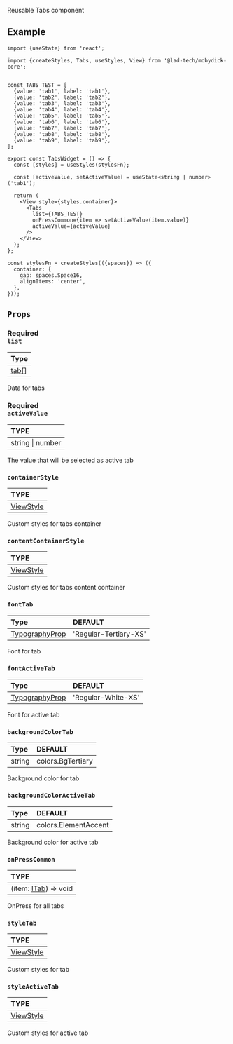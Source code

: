 
<ReactPlayer playing controls url={Tabs} />

Reusable Tabs component

## Example

```tsx
import {useState} from 'react';

import {createStyles, Tabs, useStyles, View} from '@lad-tech/mobydick-core';


const TABS_TEST = [
  {value: 'tab1', label: 'tab1'},
  {value: 'tab2', label: 'tab2'},
  {value: 'tab3', label: 'tab3'},
  {value: 'tab4', label: 'tab4'},
  {value: 'tab5', label: 'tab5'},
  {value: 'tab6', label: 'tab6'},
  {value: 'tab7', label: 'tab7'},
  {value: 'tab8', label: 'tab8'},
  {value: 'tab9', label: 'tab9'},
];

export const TabsWidget = () => {
  const [styles] = useStyles(stylesFn);

  const [activeValue, setActiveValue] = useState<string | number>('tab1');

  return (
    <View style={styles.container}>
      <Tabs
        list={TABS_TEST}
        onPressCommon={item => setActiveValue(item.value)}
        activeValue={activeValue}
      />
    </View>
  );
};

const stylesFn = createStyles(({spaces}) => ({
  container: {
    gap: spaces.Space16,
    alignItems: 'center',
  },
}));

```
## `Props`

### <div class="label required basic">Required</div>**`list`**

| Type                                                                                          |
|:----------------------------------------------------------------------------------------------|
| [tab[]](https://github.com/lad-tech/mobydick/blob/main/packages/core/src/navbars/types.ts#L7) |

Data for tabs

### <div class="label required basic">Required</div>**`activeValue`**

| TYPE             |
|:-----------------|
| string \| number |

The value that will be selected as active tab

### `containerStyle`

| TYPE                                                             |
|:-----------------------------------------------------------------|
| [ViewStyle](https://reactnative.dev/docs/view-style-props#props) |

Custom styles for tabs container

### `contentContainerStyle`

| TYPE                                                             |
|:-----------------------------------------------------------------|
| [ViewStyle](https://reactnative.dev/docs/view-style-props#props) |

Custom styles for tabs content container

### `fontTab`

| Type                                                                                                       | DEFAULT               |
|:-----------------------------------------------------------------------------------------------------------|:----------------------|
| [TypographyProp](https://github.com/lad-tech/mobydick/blob/main/packages/core/src/typography/types.ts#L49) | 'Regular-Tertiary-XS' |

Font for tab

### `fontActiveTab`

| Type                                                                                                       | DEFAULT            |
|:-----------------------------------------------------------------------------------------------------------|:-------------------|
| [TypographyProp](https://github.com/lad-tech/mobydick/blob/main/packages/core/src/typography/types.ts#L49) | 'Regular-White-XS' |

Font for active tab

### `backgroundColorTab`

| Type   | DEFAULT           |
|:-------|:------------------|
| string | colors.BgTertiary |

Background color for tab

### `backgroundColorActiveTab`

| Type   | DEFAULT            |
|:-------|:-------------------|
| string | colors.ElementAccent |

Background color for active tab

### `onPressCommon`

| TYPE                                                                                                         |
|:-------------------------------------------------------------------------------------------------------------|
| (item: [ITab](https://github.com/lad-tech/mobydick/blob/main/packages/core/src/navbars/types.ts#L7)) => void |

OnPress for all tabs

### `styleTab`

| TYPE                                                             |
|:-----------------------------------------------------------------|
| [ViewStyle](https://reactnative.dev/docs/view-style-props#props) |

Custom styles for tab

### `styleActiveTab`

| TYPE                                                             |
|:-----------------------------------------------------------------|
| [ViewStyle](https://reactnative.dev/docs/view-style-props#props) |

Custom styles for active tab
